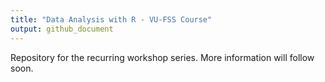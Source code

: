 ```yaml
---
title: "Data Analysis with R - VU-FSS Course"
output: github_document
---
```


Repository for the recurring workshop series. More information will follow soon. 